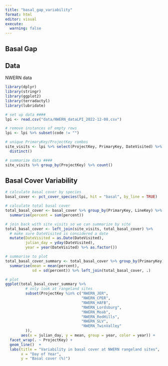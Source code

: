 ```yaml
---
title: "basal_gap_variability"
format: html
editor: visual
execute: 
  warning: false
---
```


## Basal Gap

## Data

NWERN data

```r
library(dplyr)
library(stringr)
library(ggplot2)
library(terradactyl)
library(lubridate)

# set up data ####
lpi <- read.csv("data/NWERN_dataLPI_2022-12-08.csv")

# remove instances of empty rows
lpi <- lpi %>% subset(code != "")

# unique PrimaryKey/ProjectKey combos
site_visits <- lpi %>% select(ProjectKey, PrimaryKey, DateVisited) %>% 
  distinct()

# summarize data ####
site_visits %>% group_by(ProjectKey) %>% count()

```

## Basal Cover Variability

```r
# calculate basal cover by species
basal_cover <- pct_cover_species(lpi, hit = "basal", by_line = TRUE)

# calculate total basal cover
total_basal_cover <- basal_cover %>% group_by(PrimaryKey, LineKey) %>%
  summarise(percent = sum(percent))

# join back with site visits so we can summarize by site
total_basal_cover <- left_join(site_visits, total_basal_cover) %>% 
  # make sure DateVisited is considered a date
  mutate(DateVisited = as.Date(DateVisited), 
         julian_day = yday(DateVisited), 
         year = year(DateVisited) %>% as.factor())

# summarise to plot
total_basal_cover_summary <- total_basal_cover %>% group_by(PrimaryKey) %>%
  summarise(mean = mean(percent), 
            sd = sd(percent)) %>% left_join(total_basal_cover, .)

# plot
ggplot(total_basal_cover_summary %>% 
         # only look at rangeland sites
         subset(ProjectKey %in% c("NWERN_JER", 
                                  "NWERN_CPER", 
                                  "NWERN_HAFB", 
                                  "NWERN_Lordsburg", 
                                  "NWERN_Moab", 
                                  "NWERN_RedHills", 
                                  "NWERN_SLV", 
                                  "NWERN_TwinValley"
         )), 
       aes(x = julian_day, y = mean, group = year, color = year)) +
  facet_wrap(. ~ ProjectKey) + 
  geom_line()  +
  labs(title = "Variability in basal cover at NWERN rangeland sites",
       x = "Day of Year",
       y = "Basal cover (%)")

  
```
